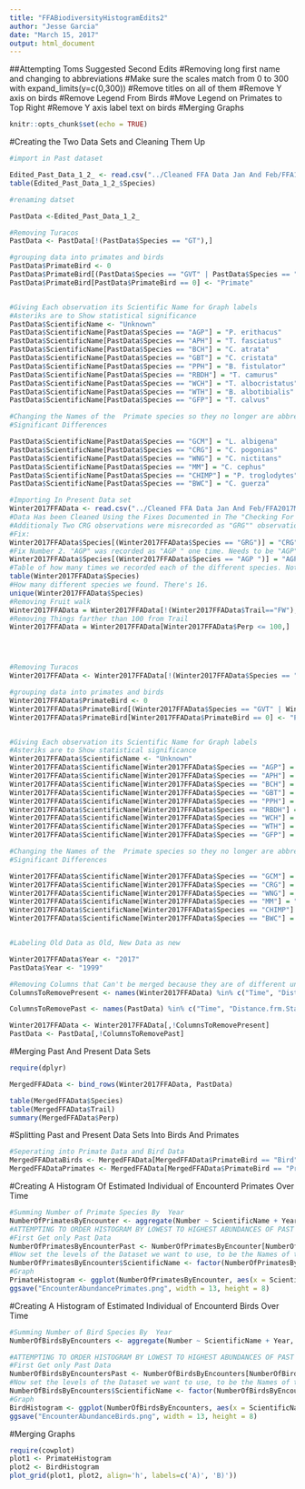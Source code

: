 ---
title: "FFABiodiversityHistogramEdits2"
author: "Jesse Garcia"
date: "March 15, 2017"
output: html_document
---

##Attempting Toms Suggested Second Edits
#Removing long first name and changing to abbreviations
#Make sure the scales match from 0 to 300 with  expand_limits(y=c(0,300))
#Remove titles on all of them 
#Remove Y axis on birds
#Remove Legend From Birds
#Move Legend on Primates to Top Right
#Remove Y axis label text on birds
#Merging Graphs

```{r setup, include=FALSE}
knitr::opts_chunk$set(echo = TRUE)
```


#Creating the Two Data Sets and Cleaning Them Up

```{r warning=FALSE, echo=FALSE}


#import in Past dataset

Edited_Past_Data_1_2_ <- read.csv("../Cleaned FFA Data Jan And Feb/FFA1999March_7_2017.csv")
table(Edited_Past_Data_1_2_$Species)

#renaming datset

PastData <-Edited_Past_Data_1_2_

#Removing Turacos
PastData <- PastData[!(PastData$Species == "GT"),]

#grouping data into primates and birds
PastData$PrimateBird <- 0
PastData$PrimateBird[(PastData$Species == "GVT" | PastData$Species == "VT" | PastData$Species == "AGP" | PastData$Species == "APH" | PastData$Species == "BCH" | PastData$Species == "GBT" | PastData$Species == "GFP" | PastData$Species == "GT" | PastData$Species == "PPH" | PastData$Species == "RBDH" | PastData$Species == "WCH" | PastData$Species == "WTH")]="Bird"
PastData$PrimateBird[PastData$PrimateBird == 0] <- "Primate"


#Giving Each observation its Scientific Name for Graph labels
#Asteriks are to Show statistical significance
PastData$ScientificName <- "Unknown"
PastData$ScientificName[PastData$Species == "AGP"] = "P. erithacus"
PastData$ScientificName[PastData$Species == "APH"] = "T. fasciatus" 
PastData$ScientificName[PastData$Species == "BCH"] = "C. atrata"
PastData$ScientificName[PastData$Species == "GBT"] = "C. cristata"
PastData$ScientificName[PastData$Species == "PPH"] = "B. fistulator"
PastData$ScientificName[PastData$Species == "RBDH"] = "T. camurus"
PastData$ScientificName[PastData$Species == "WCH"] = "T. albocristatus"
PastData$ScientificName[PastData$Species == "WTH"] = "B. albotibialis"
PastData$ScientificName[PastData$Species == "GFP"] = "T. calvus"

#Changing the Names of the  Primate species so they no longer are abbreviations. The asteriks Represent 
#Significant Differences

PastData$ScientificName[PastData$Species == "GCM"] = "L. albigena"
PastData$ScientificName[PastData$Species == "CRG"] = "C. pogonias" 
PastData$ScientificName[PastData$Species == "WNG"] = "C. nictitans"
PastData$ScientificName[PastData$Species == "MM"] = "C. cephus"
PastData$ScientificName[PastData$Species == "CHIMP"] = "P. troglodytes"
PastData$ScientificName[PastData$Species == "BWC"] = "C. guerza"

#Importing In Present Data set 
Winter2017FFAData <- read.csv("../Cleaned FFA Data Jan And Feb/FFA2017March_7_2017.csv")
#Data Has been Cleaned Using the Fixes Documented in The "Checking For Errors Document"
#Additionaly Two CRG observations were misrecorded as "GRG"" observations. 
#Fix: 
Winter2017FFAData$Species[(Winter2017FFAData$Species == "GRG")] = "CRG"
#Fix Number 2. "AGP" was recorded as "AGP " one time. Needs to be "AGP":
Winter2017FFAData$Species[(Winter2017FFAData$Species == "AGP ")] = "AGP"
#Table of how many times we recorded each of the different species. Not their abundance. 
table(Winter2017FFAData$Species)
#How many different species we found. There's 16.
unique(Winter2017FFAData$Species)
#Removing Fruit walk
Winter2017FFAData = Winter2017FFAData[!(Winter2017FFAData$Trail=="FW"),]
#Removing Things farther than 100 from Trail
Winter2017FFAData = Winter2017FFAData[Winter2017FFAData$Perp <= 100,]




#Removing Turacos
Winter2017FFAData <- Winter2017FFAData[!(Winter2017FFAData$Species == "GT"),]

#grouping data into primates and birds
Winter2017FFAData$PrimateBird <- 0
Winter2017FFAData$PrimateBird[(Winter2017FFAData$Species == "GVT" | Winter2017FFAData$Species == "VT" | Winter2017FFAData$Species == "AGP" | Winter2017FFAData$Species == "APH" | Winter2017FFAData$Species == "BCH" | Winter2017FFAData$Species == "GBT" | Winter2017FFAData$Species == "GFP" | Winter2017FFAData$Species == "GT" | Winter2017FFAData$Species == "PPH" | Winter2017FFAData$Species == "RBDH" | Winter2017FFAData$Species == "WCH" | Winter2017FFAData$Species == "WTH")]="Bird"
Winter2017FFAData$PrimateBird[Winter2017FFAData$PrimateBird == 0] <- "Primate"


#Giving Each observation its Scientific Name for Graph labels
#Asteriks are to Show statistical significance
Winter2017FFAData$ScientificName <- "Unknown"
Winter2017FFAData$ScientificName[Winter2017FFAData$Species == "AGP"] = "P. erithacus"
Winter2017FFAData$ScientificName[Winter2017FFAData$Species == "APH"] = "T. fasciatus" 
Winter2017FFAData$ScientificName[Winter2017FFAData$Species == "BCH"] = "C. atrata"
Winter2017FFAData$ScientificName[Winter2017FFAData$Species == "GBT"] = "C. cristata"
Winter2017FFAData$ScientificName[Winter2017FFAData$Species == "PPH"] = "B. fistulator"
Winter2017FFAData$ScientificName[Winter2017FFAData$Species == "RBDH"] = "T. camurus"
Winter2017FFAData$ScientificName[Winter2017FFAData$Species == "WCH"] = "T. albocristatus"
Winter2017FFAData$ScientificName[Winter2017FFAData$Species == "WTH"] = "B. albotibialis"
Winter2017FFAData$ScientificName[Winter2017FFAData$Species == "GFP"] = "T. calvus"

#Changing the Names of the  Primate species so they no longer are abbreviations. The asteriks Represent 
#Significant Differences

Winter2017FFAData$ScientificName[Winter2017FFAData$Species == "GCM"] = "L. albigena"
Winter2017FFAData$ScientificName[Winter2017FFAData$Species == "CRG"] = "C. pogonias" 
Winter2017FFAData$ScientificName[Winter2017FFAData$Species == "WNG"] = "C. nictitans"
Winter2017FFAData$ScientificName[Winter2017FFAData$Species == "MM"] = "C. cephus"
Winter2017FFAData$ScientificName[Winter2017FFAData$Species == "CHIMP"] = "P. troglodytes"
Winter2017FFAData$ScientificName[Winter2017FFAData$Species == "BWC"] = "C. guerza"


#Labeling Old Data as Old, New Data as new

Winter2017FFAData$Year <- "2017"
PastData$Year <- "1999"

#Removing Columns that Can't be merged because they are of different units in the past and Present
ColumnsToRemovePresent <- names(Winter2017FFAData) %in% c("Time", "Distance.frm.Start")

ColumnsToRemovePast <- names(PastData) %in% c("Time", "Distance.frm.Start")

Winter2017FFAData <- Winter2017FFAData[,!ColumnsToRemovePresent]
PastData <- PastData[,!ColumnsToRemovePast]
```

#Merging Past And Present Data Sets

```{r}
require(dplyr)

MergedFFAData <- bind_rows(Winter2017FFAData, PastData)

table(MergedFFAData$Species)
table(MergedFFAData$Trail)
summary(MergedFFAData$Perp)

```

#Splitting Past and Present Data Sets Into Birds And Primates
```{r echo=FALSE}
#Seperating into Primate Data and Bird Data
MergedFFADataBirds <- MergedFFAData[MergedFFAData$PrimateBird == "Bird",]
MergedFFADataPrimates <- MergedFFAData[MergedFFAData$PrimateBird == "Primate",]
```





#Creating A Histogram Of Estimated Individual of Encounterd Primates Over Time

```{r echo=FALSE}
#Summing Number of Primate Species By  Year
NumberOfPrimatesByEncounter <- aggregate(Number ~ ScientificName + Year, MergedFFADataPrimates, sum)
#ATTEMPTING TO ORDER HISTOGRAM BY LOWEST TO HIGHEST ABUNDANCES OF PAST DATA. 
#First Get only Past Data
NumberOfPrimatesByEncounterPast <- NumberOfPrimatesByEncounter[NumberOfPrimatesByEncounter$Year == "1999",]
#Now set the levels of the Dataset we want to use, to be the Names of the ordered Past data from lowest number to highest. 
NumberOfPrimatesByEncounter$ScientificName <- factor(NumberOfPrimatesByEncounter$ScientificName, levels = NumberOfPrimatesByEncounterPast$ScientificName[order(NumberOfPrimatesByEncounterPast$Number)])  # notice the changed order of factor levels
#Graph
PrimateHistogram <- ggplot(NumberOfPrimatesByEncounter, aes(x = ScientificName, y = Number, fill = Year)) + geom_bar(stat = "identity", position  = "dodge") + ggtitle("") + ylab("Total Number of Individuals Encountered") + labs(fill = "Year", x = "Primate Species") +  theme(plot.title = element_text(color="black", size=14, face="bold.italic", hjust = 0.5)) + theme_bw() + theme(plot.title = element_text(hjust = 0.5),axis.text.x = italic.16.text)+ expand_limits(y=c(0,300)) + theme(legend.position="none")
ggsave("EncounterAbundancePrimates.png", width = 13, height = 8)

```


#Creating A Histogram of Estimated Individual of Encounterd Birds Over Time
```{r echo=FALSE}
#Summing Number of Bird Species By  Year
NumberOfBirdsByEncounters <- aggregate(Number ~ ScientificName + Year, MergedFFADataBirds, sum)

#ATTEMPTING TO ORDER HISTOGRAM BY LOWEST TO HIGHEST ABUNDANCES OF PAST DATA. Lol did it
#First Get only Past Data
NumberOfBirdsByEncountersPast <- NumberOfBirdsByEncounters[NumberOfBirdsByEncounters$Year == "1999",]
#Now set the levels of the Dataset we want to use, to be the Names of the ordered Past data from lowest number to highest. 
NumberOfBirdsByEncounters$ScientificName <- factor(NumberOfBirdsByEncounters$ScientificName, levels = NumberOfBirdsByEncountersPast$ScientificName[order(NumberOfBirdsByEncountersPast$Number)])  # notice the changed order of factor levels
#Graph
BirdHistogram <- ggplot(NumberOfBirdsByEncounters, aes(x = ScientificName, y = Number, fill = Year)) + geom_bar(stat = "identity", position  = "dodge") + ggtitle("") + ylab("") + labs(fill = "Year", x = "Bird Species") +  theme(plot.title = element_text(color="black", size=14, face="bold.italic", hjust = 0.5)) + theme_bw() + theme(plot.title = element_text(hjust = 0.5),axis.text.x = italic.16.text, axis.text.y = element_blank(), legend.position=c(.9,.8)) + expand_limits(y=c(0,300)) 
ggsave("EncounterAbundanceBirds.png", width = 13, height = 8)
```

#Merging Graphs
```{r}
require(cowplot)
plot1 <- PrimateHistogram
plot2 <- BirdHistogram
plot_grid(plot1, plot2, align='h', labels=c('A)', 'B)'))

```

